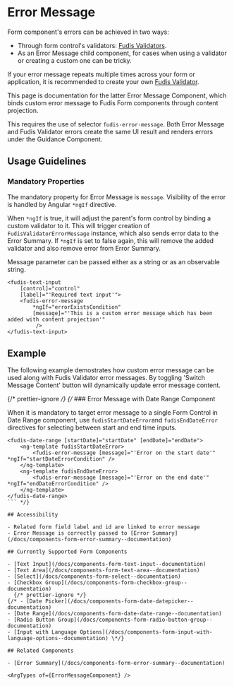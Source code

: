 
<Meta title="Components/Form/Error Message" />

# Error Message

Form component's errors can be achieved in two ways:

- Through form control's validators: [Fudis Validators](/docs/utilities-validators--documentation).
- As an Error Message child component, for cases when using a validator or creating a custom one can be tricky.

If your error message repeats multiple times across your form or application, it is recommended to create your own [Fudis Validator](/docs/utilities-validators--documentation).

This page is documentation for the latter Error Message Component, which binds custom error message to Fudis Form components through content projection.

This requires the use of selector `fudis-error-message`. Both Error Message and Fudis Validator errors create the same UI result and renders errors under the Guidance Component.

## Usage Guidelines

### Mandatory Properties

The mandatory property for Error Message is `message`. Visibility of the error is handled by Angular `*ngIf` directive.

When `*ngIf` is true, it will adjust the parent's form control by binding a custom validator to it. This will trigger creation of `FudisValidatorErrorMessage` instance, which also sends error data to the Error Summary. If `*ngIf` is set to false again, this will remove the added validator and also remove error from Error Summary.

Message parameter can be passed either as a string or as an observable string.

```
<fudis-text-input
	[control]="control"
	[label]="'Required text input'">
	<fudis-error-message
		*ngIf="errorExistsCondition"
		[message]="'This is a custom error message which has been added with content projection'"
		 />
</fudis-text-input>
```

## Example

The following example demostrates how custom error message can be used along with Fudis Validator error messages. By toggling 'Switch Message Content' button will dynamically update error message content.

<Canvas of={ErrorMessageStories.Example}></Canvas>

{/* prettier-ignore */}
{/* ### Error Message with Date Range Component

When it is mandatory to target error message to a single Form Control in Date Range component, use `fudisStartDateError`and `fudisEndDateError` directives for selecting between start and end time inputs.

````
<fudis-date-range [startDate]="startDate" [endDate]="endDate">
	<ng-template fudisStartDateError>
		<fudis-error-message [message]="'Error on the start date'" *ngIf="startDateErrorCondition" />
	</ng-template>
	<ng-template fudisEndDateError>
		<fudis-error-message [message]="'Error on the end date'" *ngIf="endDateErrorCondition" />
	</ng-template>
</fudis-date-range>
``` */}

## Accessibility

- Related form field label and id are linked to error message
- Error Message is correctly passed to [Error Summary](/docs/components-form-error-summary--documentation)

## Currently Supported Form Components

- [Text Input](/docs/components-form-text-input--documentation)
- [Text Area](/docs/components-form-text-area--documentation)
- [Select](/docs/components-form-select--documentation)
- [Checkbox Group](/docs/components-form-checkbox-group--documentation)
  {/* prettier-ignore */}
{/* - [Date Picker](/docs/components-form-date-datepicker--documentation)
- [Date Range](/docs/components-form-date-date-range--documentation)
- [Radio Button Group](/docs/components-form-radio-button-group--documentation)
- [Input with Language Options](/docs/components-form-input-with-language-options--documentation) \*/}

## Related Components

- [Error Summary](/docs/components-form-error-summary--documentation)

<ArgTypes of={ErrorMessageComponent} />
````
